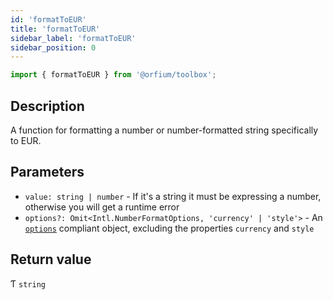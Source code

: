 ```yaml
---
id: 'formatToEUR'
title: 'formatToEUR'
sidebar_label: 'formatToEUR'
sidebar_position: 0
---
```


```ts
import { formatToEUR } from '@orfium/toolbox';
```

## Description

A function for formatting a number or number-formatted string specifically to EUR.

## Parameters

- `value: string | number` - If it's a string it must be expressing a number, otherwise you will get a runtime error
- `options?: Omit<Intl.NumberFormatOptions, 'currency' | 'style'>` - An [`options`](https://developer.mozilla.org/en-US/docs/Web/JavaScript/Reference/Global_Objects/Intl/NumberFormat/NumberFormat#options) compliant object, excluding the properties `currency` and `style`

## Return value

Ƭ `string`
